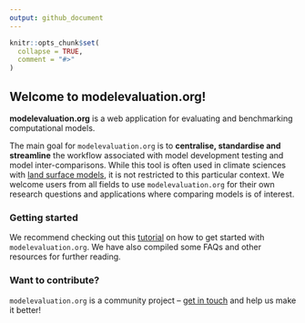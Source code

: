 ```yaml
---
output: github_document
---
```


<!-- README.md is generated from README.Rmd. Please edit that file -->

```r
knitr::opts_chunk$set(
  collapse = TRUE,
  comment = "#>"
)
```

## Welcome to modelevaluation.org!

**modelevaluation.org** is a web application for evaluating and benchmarking computational models. 

The main goal for `modelevaluation.org` is to **centralise, standardise and streamline** the workflow associated with model development testing and model inter-comparisons. While this tool is often used in climate sciences with [land surface models](https://journals.ametsoc.org/view/journals/hydr/16/3/jhm-d-14-0158_1.xml), it is not restricted to this particular context. We welcome users from all fields to use `modelevaluation.org` for their own research questions and applications where comparing models is of interest.

### Getting started

We recommend checking out this [tutorial]() on how to get started with `modelevaluation.org`. We have also compiled some FAQs and other resources for further reading. 

### Want to contribute? 

`modelevaluation.org` is a community project – [get in touch]() and help us make it better!
